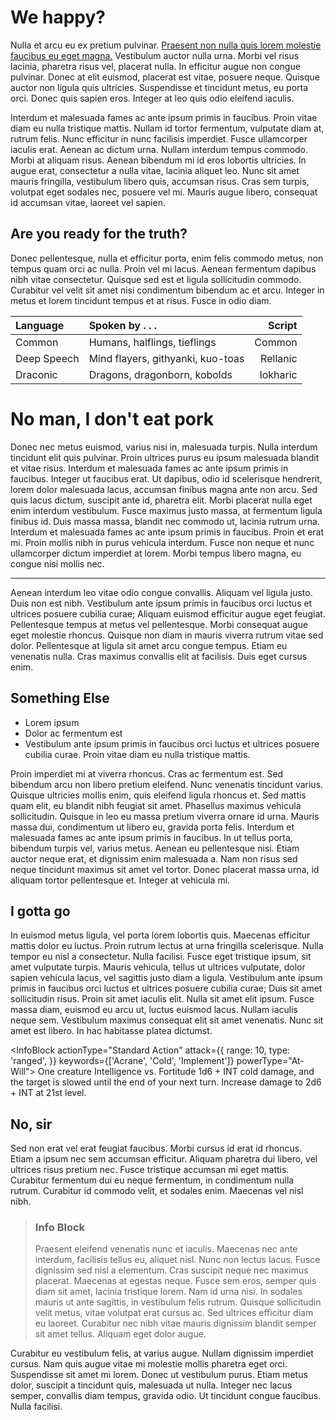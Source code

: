 
# We happy?

Nulla et arcu eu ex pretium pulvinar. [Praesent non nulla quis lorem molestie faucibus eu eget magna.](//example.com) Vestibulum auctor nulla urna. Morbi vel risus lacinia, pharetra risus vel, placerat nulla. In efficitur augue non congue pulvinar. Donec at elit euismod, placerat est vitae, posuere neque. Quisque auctor non ligula quis ultricies. Suspendisse et tincidunt metus, eu porta orci. Donec quis sapien eros. Integer at leo quis odio eleifend iaculis.

Interdum et malesuada fames ac ante ipsum primis in faucibus. Proin vitae diam eu nulla tristique mattis. Nullam id tortor fermentum, vulputate diam at, rutrum felis. Nunc efficitur in nunc facilisis imperdiet. Fusce ullamcorper iaculis erat. Aenean ac dictum urna. Nullam interdum tempus commodo. Morbi at aliquam risus. Aenean bibendum mi id eros lobortis ultricies. In augue erat, consectetur a nulla vitae, lacinia aliquet leo. Nunc sit amet mauris fringilla, vestibulum libero quis, accumsan risus. Cras sem turpis, volutpat eget sodales nec, posuere vel mi. Mauris augue libero, consequat id accumsan vitae, laoreet vel sapien.

## Are you ready for the truth?

Donec pellentesque, nulla et efficitur porta, enim felis commodo metus, non tempus quam orci ac nulla. Proin vel mi lacus. Aenean fermentum dapibus nibh vitae consectetur. Quisque sed est et ligula sollicitudin commodo. Curabitur vel velit sit amet nisi condimentum bibendum ac et arcu. Integer in metus et lorem tincidunt tempus et at risus. Fusce in odio diam.

| Language    | Spoken by . . .                   |   Script |
| :---------- | :-------------------------------- | -------: |
| Common      | Humans, halflings, tieflings      |   Common |
| Deep Speech | Mind flayers, githyanki, kuo-toas | Rellanic |
| Draconic    | Dragons, dragonborn, kobolds      | Iokharic |

# No man, I don't eat pork

Donec nec metus euismod, varius nisi in, malesuada turpis. Nulla interdum tincidunt elit quis pulvinar. Proin ultrices purus eu ipsum malesuada blandit et vitae risus. Interdum et malesuada fames ac ante ipsum primis in faucibus. Integer ut faucibus erat. Ut dapibus, odio id scelerisque hendrerit, lorem dolor malesuada lacus, accumsan finibus magna ante non arcu. Sed quis lacus dictum, suscipit ante id, pharetra elit. Morbi placerat nulla eget enim interdum vestibulum. Fusce maximus justo massa, at fermentum ligula finibus id. Duis massa massa, blandit nec commodo ut, lacinia rutrum urna. Interdum et malesuada fames ac ante ipsum primis in faucibus. Proin et erat mi. Proin mollis nibh in purus vehicula interdum. Fusce non neque et nunc ullamcorper dictum imperdiet at lorem. Morbi tempus libero magna, eu congue nisi mollis nec.

---

Aenean interdum leo vitae odio congue convallis. Aliquam vel ligula justo. Duis non est nibh. Vestibulum ante ipsum primis in faucibus orci luctus et ultrices posuere cubilia curae; Aliquam euismod efficitur augue eget feugiat. Pellentesque tempus at metus vel pellentesque. Morbi consequat augue eget molestie rhoncus. Quisque non diam in mauris viverra rutrum vitae sed dolor. Pellentesque at ligula sit amet arcu congue tempus. Etiam eu venenatis nulla. Cras maximus convallis elit at facilisis. Duis eget cursus enim.

## Something Else

- Lorem ipsum
- Dolor ac fermentum est
- Vestibulum ante ipsum primis in faucibus orci luctus et ultrices posuere cubilia curae. Proin vitae diam eu nulla tristique mattis.

Proin imperdiet mi at viverra rhoncus. Cras ac fermentum est. Sed bibendum arcu non libero pretium eleifend. Nunc venenatis tincidunt varius. Quisque ultricies mollis enim, quis eleifend ligula rhoncus et. Sed mattis quam elit, eu blandit nibh feugiat sit amet. Phasellus maximus vehicula sollicitudin. Quisque in leo eu massa pretium viverra ornare id urna. Mauris massa dui, condimentum ut libero eu, gravida porta felis. Interdum et malesuada fames ac ante ipsum primis in faucibus. In ut tellus porta, bibendum turpis vel, varius metus. Aenean eu pellentesque nisi. Etiam auctor neque erat, et dignissim enim malesuada a. Nam non risus sed neque tincidunt maximus sit amet vel tortor. Donec placerat massa urna, id aliquam tortor pellentesque et. Integer at vehicula mi.

## I gotta go

In euismod metus ligula, vel porta lorem lobortis quis. Maecenas efficitur mattis dolor eu luctus. Proin rutrum lectus at urna fringilla scelerisque. Nulla tempor eu nisl a consectetur. Nulla facilisi. Fusce eget tristique ipsum, sit amet vulputate turpis. Mauris vehicula, tellus ut ultrices vulputate, dolor sapien vehicula lacus, vel sagittis justo diam a ligula. Vestibulum ante ipsum primis in faucibus orci luctus et ultrices posuere cubilia curae; Duis sit amet sollicitudin risus. Proin sit amet iaculis elit. Nulla sit amet elit ipsum. Fusce massa diam, euismod eu arcu ut, luctus euismod lacus. Nullam iaculis neque sem. Vestibulum maximus consequat elit sit amet venenatis. Nunc sit amet est libero. In hac habitasse platea dictumst.

<Power
	className="w-full"
	level="Wizard Attack 1"
	name="Ray of Frost"
	type="At-Will"
	flavorText="A blisteringly cold ray of white frost streaks to your target."
	icon={RangedIcon}>
	<InfoBlock
		actionType="Standard Action"
		attack={{
			range: 10,
			type: 'ranged',
		}}
		keywords={['Acrane', 'Cold', 'Implement']}
		powerType="At-Will">
		<RulesText label="Target">One creature</RulesText>
		<RulesText label="Attack">Intelligence vs. Fortitude</RulesText>
	</InfoBlock>
	<RulesText label="Hit">1d6 + INT cold damage, and the target is slowed until the end of your next turn.</RulesText>
	<RulesText>Increase damage to 2d6 + INT at 21st level.</RulesText>
</Power>

## No, sir

Sed non erat vel erat feugiat faucibus. Morbi cursus id erat id rhoncus. Etiam a ipsum nec sem accumsan efficitur. Aliquam pharetra dui libero, vel ultrices risus pretium nec. Fusce tristique accumsan mi eget mattis. Curabitur fermentum dui eu neque fermentum, in condimentum nulla rutrum. Curabitur id commodo velit, et sodales enim. Maecenas vel nisl nibh.

> ### Info Block
>
> Praesent eleifend venenatis nunc et iaculis. Maecenas nec ante interdum, facilisis tellus eu, aliquet nisl. Nunc non lectus lacus. Fusce dignissim sed nisl a elementum. Cras suscipit neque nec maximus placerat. Maecenas at egestas neque. Fusce sem eros, semper quis diam sit amet, lacinia tristique lorem. Nam id urna nisi. In sodales mauris ut ante sagittis, in vestibulum felis rutrum. Quisque sollicitudin velit metus, vitae volutpat erat cursus ac. Sed ultrices efficitur diam eu laoreet. Curabitur nec nibh vitae mauris dignissim blandit semper sit amet tellus. Aliquam eget dolor augue.

Curabitur eu vestibulum felis, at varius augue. Nullam dignissim imperdiet cursus. Nam quis augue vitae mi molestie mollis pharetra eget orci. Suspendisse sit amet mi lorem. Donec ut vestibulum purus. Etiam metus dolor, suscipit a tincidunt quis, malesuada ut nulla. Integer nec lacus semper, convallis diam tempus, gravida odio. Ut tincidunt congue faucibus. Nulla facilisi.
